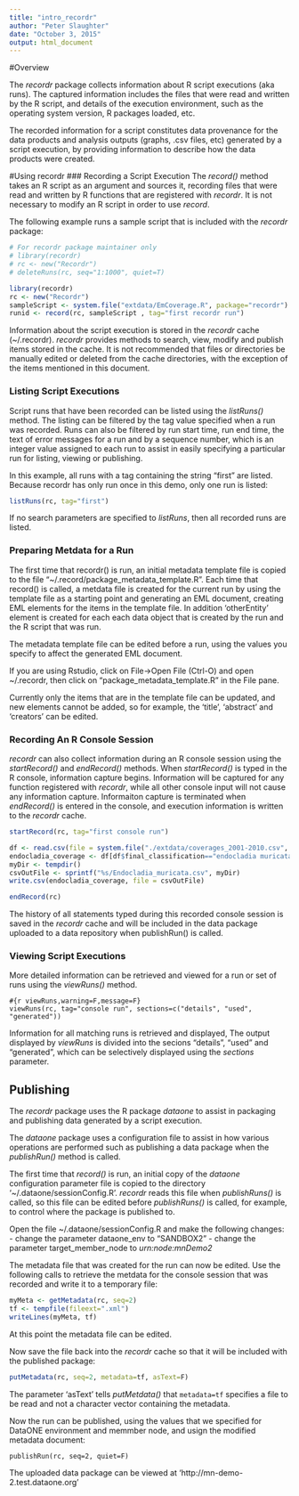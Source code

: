 ```yaml
---
title: "intro_recordr"
author: "Peter Slaughter"
date: "October 3, 2015"
output: html_document
---
```

#Overview

The *recordr* package collects information about R script executions (aka runs). The captured information 
includes the files that were read and written by the R script, and details of the execution
environment, such as the operating system version, R packages loaded, etc.

The recorded information for a script constitutes data provenance for the data products and analysis outputs (graphs, .csv files, etc) generated by a script execution, by providing  information to describe how the data products were created.

#Using recordr
### Recording a Script Execution
The *record()* method takes an R script as an argument and sources it, recording files that
were read and written by R functions that are registered with *recordr*. It is not necessary to 
modify an R script in order to use *record*. 

The following example runs a sample script that is included with the *recordr* package:

```r
# For recordr package maintainer only
# library(recordr)
# rc <- new("Recordr")
# deleteRuns(rc, seq="1:1000", quiet=T)
```

```r
library(recordr)
rc <- new("Recordr")
sampleScript <- system.file("extdata/EmCoverage.R", package="recordr")
runid <- record(rc, sampleScript , tag="first recordr run")
```

Information about the script execution is stored in the *recordr* cache (~/.recordr). *recordr* provides methods to
search, view, modify and publish items stored in the cache. It is not recommended that files or directories be manually edited or deleted from the cache directories, with the exception of the items mentioned in this document.

### Listing Script Executions
Script runs that have been recorded can be listed using the *listRuns()* method. The
listing can be filtered by the tag value specified when a run was recorded.
Runs can also be filtered by run start time, run end time, the text of error messages for a run and by a sequence number, which is an integer
value assigned to each run to assist in easily specifying a particular run for listing, 
viewing or publishing.

In this example, all runs with a tag containing the string "first" are listed. Because
recordr has only run once in this demo, only one run is listed:
```r
listRuns(rc, tag="first")
```
If no search parameters are specified to *listRuns*, then all recorded runs are listed. 

### Preparing Metdata for a Run

The first time that recordr() is run, an initial metadata template file is copied to 
the file "~/.record/package_metadata_template.R". Each time that record() is called, a
metdata file is created for the current run by using the template file as a starting
point and generating an EML document, creating EML elements for the items in
the template file. In addition 'otherEntity' element is created for each each data
object that is created by the run and the R script that was run.

The metadata template file can be edited before a run, using the values you specify
to affect the generated EML document.

If you are using Rstudio, click on File->Open File (Ctrl-O)
and open ~/.recordr, then click on "package_metadata_template.R" in the File pane. 

Currently only the items that are in the template file can be updated, and new elements
cannot be added, so for example, the 'title', 'abstract' and 'creators' can be edited.

### Recording An R Console Session

*recordr* can also collect information during an R console session using the
*startRecord()* and *endRecord()* methods. When *startRecord()* is typed in
the R console, information capture begins. Information will be captured for any
function registered with *recordr*, while all other console input will not cause
any information capture. Informaiton capture is terminated when *endRecord()* is
entered in the console, and execution information is written to the *recordr* 
cache.

```r
startRecord(rc, tag="first console run")

df <- read.csv(file = system.file("./extdata/coverages_2001-2010.csv", package="recordr"))
endocladia_coverage <- df[df$final_classification=="endocladia muricata",]
myDir <- tempdir()
csvOutFile <- sprintf("%s/Endocladia_muricata.csv", myDir)
write.csv(endocladia_coverage, file = csvOutFile)

endRecord(rc)
```

The history of all statements typed during this recorded console session is
saved in the *recordr* cache and will be included in the data package uploaded 
to a data repository when publishRun() is called.

### Viewing Script Executions

More detailed information can be retrieved and viewed for a run or set of runs
using the *viewRuns()* method.

```
#{r viewRuns,warning=F,message=F}
viewRuns(rc, tag="console run", sections=c("details", "used", "generated"))
```

Information for all matching runs is retrieved and displayed, 
The output displayed by *viewRuns* is divided into the secions "details", "used" 
and "generated", which can be selectively displayed using the _sections_ parameter.

## Publishing
The *recordr* package uses the R package *dataone* to assist in packaging and publishing data generated by a script execution. 

The *dataone* package uses a configuration file to assist
in how various operations are performed such as publishing a data package when the
*publishRun()* method is called. 

The first time that *record()* is run, an initial copy of the *dataone* configuration parameter file is copied to the directory '~/.dataone/sessionConfig.R'. *recordr*
reads this file when *publishRuns()* is called, so this file can
be edited before *publishRuns()* is called, for example, to control where the
package is published to.

Open the file ~/.dataone/sessionConfig.R and make the following changes:
- change the parameter dataone_env to "SANDBOX2"
- change the parameter target_member_node to *urn:node:mnDemo2*

The metadata file that was created for the run can now be edited. Use
the following calls to retrieve the metdata for the console session that
was recorded and write it to a temporary file:

```r
myMeta <- getMetadata(rc, seq=2)
tf <- tempfile(fileext=".xml")
writeLines(myMeta, tf)
```

At this point the metadata file can be edited.

Now save the file back into the *recordr* cache so that it will be included
with the published package:

```r
putMetadata(rc, seq=2, metadata=tf, asText=F)
```

The parameter 'asText' tells *putMetdata()* that `metadata=tf`
specifies a file to be read and not a character vector containing the metadata.

Now the run can be published, using the values that we specified for DataONE
environment and memmber node, and usign the modified metadata document:

```
publishRun(rc, seq=2, quiet=F)
```

The uploaded data package can be viewed at 'http://mn-demo-2.test.dataone.org'
